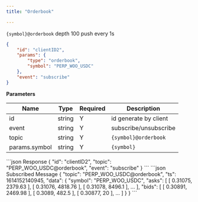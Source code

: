 ```yaml
---
title: "Orderbook"

---
```


`{symbol}@orderbook` depth 100 push every 1s

```json
{
    "id": "clientID2",
    "params": {
        "type": "orderbook",
        "symbol": "PERP_WOO_USDC"
    },
    "event": "subscribe"
}
```

**Parameters**

| Name          | Type   | Required | Description           |
|---------------|--------|----------|-----------------------|
| id            | string | Y        | id generate by client |
| event         | string | Y        | subscribe/unsubscribe |
| topic         | string | Y        | `{symbol}@orderbook`    |
| params.symbol | string | Y        | `{symbol}`              |

<RequestExample>
```json Response
{
    "id": "clientID2",
    "topic": "PERP_WOO_USDC@orderbook",
    "event": "subscribe"
}
```
</RequestExample>

<ResponseExample>
```json Subscribed Message
{
    "topic": "PERP_WOO_USDC@orderbook",
    "ts": 1614152140945,
    "data": {
        "symbol": "PERP_WOO_USDC",
        "asks": [
            [
                0.31075,
                2379.63
            ],
            [
                0.31076,
                4818.76
            ],
            [
                0.31078,
                8496.1
            ],
            ...
        ],
        "bids": [
            [
                0.30891,
                2469.98
            ],
            [
                0.3089,
                482.5
            ],
            [
                0.30877,
                20
            ],
            ...
        ]
    }
}
```
</ResponseExample>